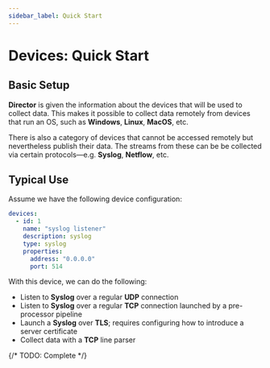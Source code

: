 ```yaml
---
sidebar_label: Quick Start
---
```


# Devices: Quick Start

## Basic Setup

**Director** is given the information about the devices that will be used to collect data. This makes it possible to collect data remotely from devices that run an OS, such as **Windows**, **Linux**, **MacOS**, etc.

There is also a category of devices that cannot be accessed remotely but nevertheless publish their data. The streams from these can be be collected via certain protocols&mdash;e.g. **Syslog**, **Netflow**, etc.

## Typical Use

Assume we have the following device configuration:

```yaml
devices:
  - id: 1
    name: "syslog listener"
    description: syslog
    type: syslog
    properties:
      address: "0.0.0.0"
      port: 514
```

With this device, we can do the following:

- Listen to **Syslog** over a regular **UDP** connection
- Listen to **Syslog** over a regular **TCP** connection launched by a pre-processor pipeline
- Launch a **Syslog** over **TLS**; requires configuring how to introduce a server certificate
- Collect data with a **TCP** line parser

{/* TODO: Complete */}